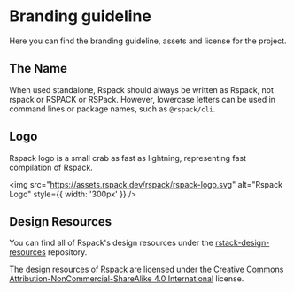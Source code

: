 # Branding guideline

Here you can find the branding guideline, assets and license for the project.

## The Name

When used standalone, Rspack should always be written as Rspack, not rspack or RSPACK or RSPack. However, lowercase letters can be used in command lines or package names, such as `@rspack/cli`.

## Logo

Rspack logo is a small crab as fast as lightning, representing fast compilation of Rspack.

<img
  src="https://assets.rspack.dev/rspack/rspack-logo.svg"
  alt="Rspack Logo"
  style={{ width: '300px' }}
/>

## Design Resources

You can find all of Rspack's design resources under the [rstack-design-resources](https://github.com/rspack-contrib/rstack-design-resources) repository.

The design resources of Rspack are licensed under the [Creative Commons Attribution-NonCommercial-ShareAlike 4.0 International](https://creativecommons.org/licenses/by-nc-sa/4.0/deed.en) license.

